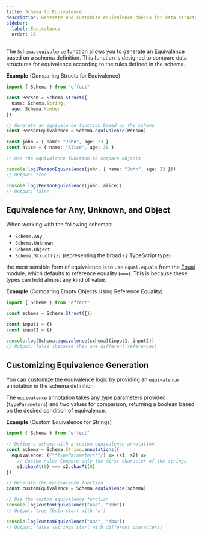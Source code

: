 ```yaml
---
title: Schema to Equivalence
description: Generate and customize equivalence checks for data structures based on schema definitions.
sidebar:
  label: Equivalence
  order: 16
---
```


The `Schema.equivalence` function allows you to generate an [Equivalence](/docs/schema/equivalence/) based on a schema definition.
This function is designed to compare data structures for equivalence according to the rules defined in the schema.

**Example** (Comparing Structs for Equivalence)

```ts twoslash
import { Schema } from "effect"

const Person = Schema.Struct({
  name: Schema.String,
  age: Schema.Number
})

// Generate an equivalence function based on the schema
const PersonEquivalence = Schema.equivalence(Person)

const john = { name: "John", age: 23 }
const alice = { name: "Alice", age: 30 }

// Use the equivalence function to compare objects

console.log(PersonEquivalence(john, { name: "John", age: 23 }))
// Output: true

console.log(PersonEquivalence(john, alice))
// Output: false
```

## Equivalence for Any, Unknown, and Object

When working with the following schemas:

- `Schema.Any`
- `Schema.Unknown`
- `Schema.Object`
- `Schema.Struct({})` (representing the broad `{}` TypeScript type)

the most sensible form of equivalence is to use `Equal.equals` from the [Equal](/docs/trait/equal/) module, which defaults to reference equality (`===`).
This is because these types can hold almost any kind of value.

**Example** (Comparing Empty Objects Using Reference Equality)

```ts twoslash
import { Schema } from "effect"

const schema = Schema.Struct({})

const input1 = {}
const input2 = {}

console.log(Schema.equivalence(schema)(input1, input2))
// Output: false (because they are different references)
```

## Customizing Equivalence Generation

You can customize the equivalence logic by providing an `equivalence` annotation in the schema definition.

The `equivalence` annotation takes any type parameters provided (`typeParameters`) and two values for comparison, returning a boolean based on the desired condition of equivalence.

**Example** (Custom Equivalence for Strings)

```ts twoslash
import { Schema } from "effect"

// Define a schema with a custom equivalence annotation
const schema = Schema.String.annotations({
  equivalence: (/**typeParameters**/) => (s1, s2) =>
    // Custom rule: Compare only the first character of the strings
    s1.charAt(0) === s2.charAt(0)
})

// Generate the equivalence function
const customEquivalence = Schema.equivalence(schema)

// Use the custom equivalence function
console.log(customEquivalence("aaa", "abb"))
// Output: true (both start with 'a')

console.log(customEquivalence("aaa", "bba"))
// Output: false (strings start with different characters)
```
